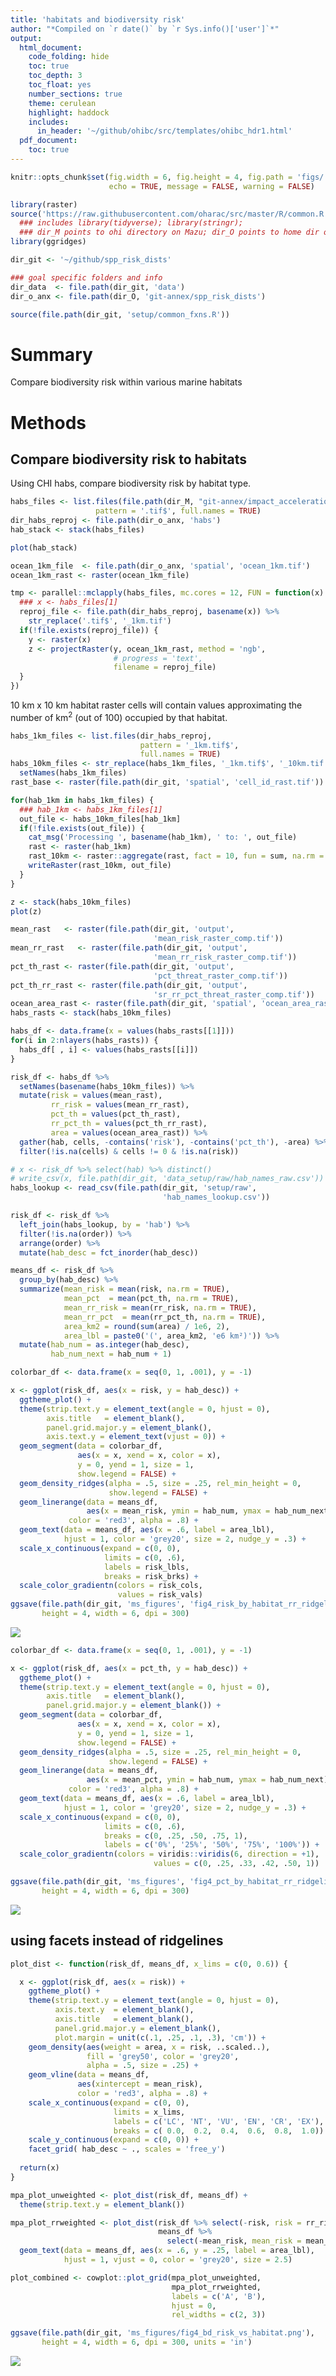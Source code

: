 ```yaml
---
title: 'habitats and biodiversity risk'
author: "*Compiled on `r date()` by `r Sys.info()['user']`*"
output: 
  html_document:
    code_folding: hide
    toc: true
    toc_depth: 3
    toc_float: yes
    number_sections: true
    theme: cerulean
    highlight: haddock
    includes: 
      in_header: '~/github/ohibc/src/templates/ohibc_hdr1.html'
  pdf_document:
    toc: true
---
```


``` r

knitr::opts_chunk$set(fig.width = 6, fig.height = 4, fig.path = 'figs/',
                      echo = TRUE, message = FALSE, warning = FALSE)

library(raster)
source('https://raw.githubusercontent.com/oharac/src/master/R/common.R')
  ### includes library(tidyverse); library(stringr); 
  ### dir_M points to ohi directory on Mazu; dir_O points to home dir on Mazu
library(ggridges)

dir_git <- '~/github/spp_risk_dists'

### goal specific folders and info
dir_data  <- file.path(dir_git, 'data')
dir_o_anx <- file.path(dir_O, 'git-annex/spp_risk_dists')

source(file.path(dir_git, 'setup/common_fxns.R'))

```

# Summary

Compare biodiversity risk within various marine habitats

# Methods

## Compare biodiversity risk to habitats

Using CHI habs, compare biodiversity risk by habitat type.

``` r
habs_files <- list.files(file.path(dir_M, "git-annex/impact_acceleration/habitats"), 
                   pattern = '.tif$', full.names = TRUE)
dir_habs_reproj <- file.path(dir_o_anx, 'habs')
hab_stack <- stack(habs_files)

plot(hab_stack)

ocean_1km_file  <- file.path(dir_o_anx, 'spatial', 'ocean_1km.tif')
ocean_1km_rast <- raster(ocean_1km_file)

tmp <- parallel::mclapply(habs_files, mc.cores = 12, FUN = function(x) {
  ### x <- habs_files[1]
  reproj_file <- file.path(dir_habs_reproj, basename(x)) %>%
    str_replace('.tif$', '_1km.tif')
  if(!file.exists(reproj_file)) {
    y <- raster(x)
    z <- projectRaster(y, ocean_1km_rast, method = 'ngb',
                       # progress = 'text',
                       filename = reproj_file)
  }
})
```

10 km x 10 km habitat raster cells will contain values approximating the number of  km^2^ (out of 100) occupied by that habitat.

``` r

habs_1km_files <- list.files(dir_habs_reproj, 
                             pattern = '_1km.tif$',
                             full.names = TRUE)
habs_10km_files <- str_replace(habs_1km_files, '_1km.tif$', '_10km.tif') %>%
  setNames(habs_1km_files)
rast_base <- raster(file.path(dir_git, 'spatial', 'cell_id_rast.tif'))

for(hab_1km in habs_1km_files) {
  ### hab_1km <- habs_1km_files[1]
  out_file <- habs_10km_files[hab_1km]
  if(!file.exists(out_file)) {
    cat_msg('Processing ', basename(hab_1km), ' to: ', out_file)
    rast <- raster(hab_1km)
    rast_10km <- raster::aggregate(rast, fact = 10, fun = sum, na.rm = TRUE)
    writeRaster(rast_10km, out_file)
  }
}

z <- stack(habs_10km_files)
plot(z)
```


``` r

mean_rast   <- raster(file.path(dir_git, 'output', 
                                'mean_risk_raster_comp.tif'))
mean_rr_rast   <- raster(file.path(dir_git, 'output', 
                                'mean_rr_risk_raster_comp.tif'))
pct_th_rast <- raster(file.path(dir_git, 'output', 
                                'pct_threat_raster_comp.tif'))
pct_th_rr_rast <- raster(file.path(dir_git, 'output', 
                                'sr_rr_pct_threat_raster_comp.tif'))
ocean_area_rast <- raster(file.path(dir_git, 'spatial', 'ocean_area_rast.tif'))
habs_rasts <- stack(habs_10km_files)

habs_df <- data.frame(x = values(habs_rasts[[1]]))
for(i in 2:nlayers(habs_rasts)) {
  habs_df[ , i] <- values(habs_rasts[[i]])
}

risk_df <- habs_df %>%
  setNames(basename(habs_10km_files)) %>%
  mutate(risk = values(mean_rast),
         rr_risk = values(mean_rr_rast),
         pct_th = values(pct_th_rast),
         rr_pct_th = values(pct_th_rr_rast),
         area = values(ocean_area_rast)) %>%
  gather(hab, cells, -contains('risk'), -contains('pct_th'), -area) %>%
  filter(!is.na(cells) & cells != 0 & !is.na(risk))

# x <- risk_df %>% select(hab) %>% distinct()
# write_csv(x, file.path(dir_git, 'data_setup/raw/hab_names_raw.csv'))
habs_lookup <- read_csv(file.path(dir_git, 'setup/raw', 
                                  'hab_names_lookup.csv'))

risk_df <- risk_df %>%
  left_join(habs_lookup, by = 'hab') %>%
  filter(!is.na(order)) %>%
  arrange(order) %>%
  mutate(hab_desc = fct_inorder(hab_desc))

means_df <- risk_df %>%
  group_by(hab_desc) %>%
  summarize(mean_risk = mean(risk, na.rm = TRUE),
            mean_pct  = mean(pct_th, na.rm = TRUE),
            mean_rr_risk = mean(rr_risk, na.rm = TRUE),
            mean_rr_pct  = mean(rr_pct_th, na.rm = TRUE),
            area_km2 = round(sum(area) / 1e6, 2),
            area_lbl = paste0('(', area_km2, 'e6 km²)')) %>%
  mutate(hab_num = as.integer(hab_desc),
         hab_num_next = hab_num + 1)

```


``` r

colorbar_df <- data.frame(x = seq(0, 1, .001), y = -1)

x <- ggplot(risk_df, aes(x = risk, y = hab_desc)) +
  ggtheme_plot() +
  theme(strip.text.y = element_text(angle = 0, hjust = 0),
        axis.title   = element_blank(),
        panel.grid.major.y = element_blank(),
        axis.text.y = element_text(vjust = 0)) +
  geom_segment(data = colorbar_df, 
               aes(x = x, xend = x, color = x), 
               y = 0, yend = 1, size = 1,
               show.legend = FALSE) +
  geom_density_ridges(alpha = .5, size = .25, rel_min_height = 0,
                      show.legend = FALSE) +
  geom_linerange(data = means_df,
                 aes(x = mean_risk, ymin = hab_num, ymax = hab_num_next),
             color = 'red3', alpha = .8) +
  geom_text(data = means_df, aes(x = .6, label = area_lbl),
            hjust = 1, color = 'grey20', size = 2, nudge_y = .3) +
  scale_x_continuous(expand = c(0, 0),
                     limits = c(0, .6),
                     labels = risk_lbls,
                     breaks = risk_brks) +
  scale_color_gradientn(colors = risk_cols,
                        values = risk_vals)
ggsave(file.path(dir_git, 'ms_figures', 'fig4_risk_by_habitat_rr_ridgelines.png'),
       height = 4, width = 6, dpi = 300)
```

![](ms_figures/fig4_risk_by_habitat_rr_ridgelines.png)

``` r


colorbar_df <- data.frame(x = seq(0, 1, .001), y = -1)

x <- ggplot(risk_df, aes(x = pct_th, y = hab_desc)) +
  ggtheme_plot() +
  theme(strip.text.y = element_text(angle = 0, hjust = 0),
        axis.title   = element_blank(),
        panel.grid.major.y = element_blank()) +
  geom_segment(data = colorbar_df, 
               aes(x = x, xend = x, color = x), 
               y = 0, yend = 1, size = 1,
               show.legend = FALSE) +
  geom_density_ridges(alpha = .5, size = .25, rel_min_height = 0,
                      show.legend = FALSE) +
  geom_linerange(data = means_df,
                 aes(x = mean_pct, ymin = hab_num, ymax = hab_num_next),
             color = 'red3', alpha = .8) +
  geom_text(data = means_df, aes(x = .6, label = area_lbl),
            hjust = 1, color = 'grey20', size = 2, nudge_y = .3) +
  scale_x_continuous(expand = c(0, 0),
                     limits = c(0, .6),
                     breaks = c(0, .25, .50, .75, 1),
                     labels = c('0%', '25%', '50%', '75%', '100%')) +
  scale_color_gradientn(colors = viridis::viridis(6, direction = +1),
                                values = c(0, .25, .33, .42, .50, 1))

ggsave(file.path(dir_git, 'ms_figures', 'fig4_pct_by_habitat_rr_ridgelines.png'),
       height = 4, width = 6, dpi = 300)
```

![](ms_figures/fig4_pct_by_habitat_rr_ridgelines.png)

## using facets instead of ridgelines

``` r

plot_dist <- function(risk_df, means_df, x_lims = c(0, 0.6)) {

  x <- ggplot(risk_df, aes(x = risk)) +
    ggtheme_plot() +
    theme(strip.text.y = element_text(angle = 0, hjust = 0),
          axis.text.y  = element_blank(),
          axis.title   = element_blank(),
          panel.grid.major.y = element_blank(),
          plot.margin = unit(c(.1, .25, .1, .3), 'cm')) +
    geom_density(aes(weight = area, x = risk, ..scaled..),
                 fill = 'grey50', color = 'grey20',
                 alpha = .5, size = .25) +
    geom_vline(data = means_df, 
               aes(xintercept = mean_risk),
               color = 'red3', alpha = .8) +
    scale_x_continuous(expand = c(0, 0), 
                       limits = x_lims,
                       labels = c('LC', 'NT', 'VU', 'EN', 'CR', 'EX'),
                       breaks = c( 0.0,  0.2,  0.4,  0.6,  0.8,  1.0)) +
    scale_y_continuous(expand = c(0, 0)) +
    facet_grid( hab_desc ~ ., scales = 'free_y')
  
  return(x)
}

```

``` r

mpa_plot_unweighted <- plot_dist(risk_df, means_df) +
  theme(strip.text.y = element_blank())

mpa_plot_rrweighted <- plot_dist(risk_df %>% select(-risk, risk = rr_risk), 
                                 means_df %>% 
                                   select(-mean_risk, mean_risk = mean_rr_risk)) +
  geom_text(data = means_df, aes(x = .6, y = .25, label = area_lbl),
            hjust = 1, vjust = 0, color = 'grey20', size = 2.5)

plot_combined <- cowplot::plot_grid(mpa_plot_unweighted, 
                                    mpa_plot_rrweighted, 
                                    labels = c('A', 'B'),
                                    hjust = 0,
                                    rel_widths = c(2, 3))

ggsave(file.path(dir_git, 'ms_figures/fig4_bd_risk_vs_habitat.png'),
       height = 4, width = 6, dpi = 300, units = 'in')
```

![](ms_figures/fig4_bd_risk_vs_habitat.png)
